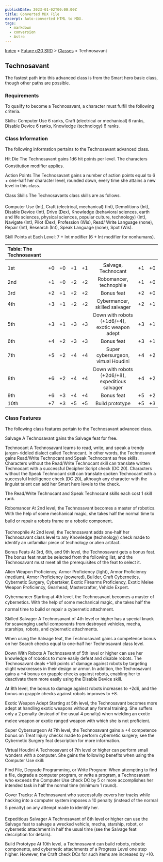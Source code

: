 ```yaml
---
publishDate: 2023-01-02T00:00:00Z
title: Converted MDX File
excerpt: Auto-converted HTML to MDX.
tags:
  - markdown
  - conversion
  - Astro
---
```






[Index](-index) > [Future d20 SRD](future-d20-srd-index) > [Classes](future-d20-srd-classes-index) > Technosavant




## Technosavant


The fastest path into this advanced class is from the Smart hero basic class, though other paths are possible.


### Requirements


To qualify to become a Technosavant, a character must fulfill the following criteria.


Skills: Computer Use 6 ranks, Craft (electrical or mechanical) 6 ranks, Disable Device 6 ranks, Knowledge (technology) 6 ranks.


### Class Information


The following information pertains to the Technosavant advanced class.


Hit Die
The Technosavant gains 1d6 hit points per level. The characters Constitution modifier applies.


Action Points
The Technosavant gains a number of action points equal to 6 + one-half her character level, rounded down, every time she attains a new level in this class.


Class Skills
The Technosavants class skills are as follows.


Computer Use (Int), Craft (electrical, mechanical) (Int), Demolitions (Int), Disable Device (Int), Drive (Dex), Knowledge (behavioral sciences, earth and life sciences, physical sciences, popular culture, technology) (Int), Navigate (Int), Pilot (Dex), Profession (Wis), Read/ Write Language (none), Repair (Int), Research (Int), Speak Language (none), Spot (Wis).


Skill Points at Each Level: 7 + Int modifier (6 + Int modifier for nonhumans).


| Table: The Technosavant |  |  |  |  |  |  |  |
| :------------------------- | :--: | :--: | :--: | :--: | :--: | :--: | --: |
|  |  |  |  |  |  |  |  |
| 1st | +0 | +0 | +1 | +1 | Salvage, Technocant | +1 | +0 |
| 2nd | +1 | +0 | +2 | +2 | Robomancer, technophile | +1 | +0 |
| 3rd | +2 | +1 | +2 | +2 | Bonus feat | +2 | +0 |
| 4th | +3 | +1 | +2 | +2 | Cybermancer, skilled salvager | +2 | +1 |
| 5th | +3 | +1 | +3 | +3 | Down with robots (+1d6/+4), exotic weapon adept | +3 | +1 |
| 6th | +4 | +2 | +3 | +3 | Bonus feat | +3 | +1 |
| 7th | +5 | +2 | +4 | +4 | Super cybersurgeon, virtual Houdini | +4 | +2 |
| 8th | +6 | +2 | +4 | +4 | Down with robots (+2d6/+8), expeditious salvager | +4 | +2 |
| 9th | +6 | +3 | +4 | +4 | Bonus feat | +5 | +2 |
| 10th | +7 | +3 | +5 | +5 | Build prototype | +5 | +3 |



### Class Features


The following class features pertain to the Technosavant advanced class.


Salvage
A Technosavant gains the Salvage feat for free.


Technocant
A Technosavant learns to read, write, and speak a trendy jargon-riddled dialect called Technocant. In other words, the Technosavant gains Read/Write Technocant and Speak Technocant as free skills. Characters without the Read/Write Technocant skill can translate written Technocant with a successful Decipher Script check (DC 20). Characters without the Speak Technocant skill can translate spoken Technocant with a successful Intelligence check (DC 20), although any character with the linguist talent can add her Smart hero levels to the check.


The Read/Write Technocant and Speak Technocant skills each cost 1 skill rank.


Robomancer
At 2nd level, the Technosavant becomes a master of robotics. With the help of some mechanical magic, she takes half the normal time to build or repair a robots frame or a robotic component.


Technophile
At 2nd level, the Technosavant adds one-half her Technosavant class level to any Knowledge (technology) check made to identify an unfamiliar piece of technology or alien artifact.


Bonus Feats
At 3rd, 6th, and 9th level, the Technosavant gets a bonus feat. The bonus feat must be selected from the following list, and the Technosavant must meet all the prerequisites of the feat to select it.


Alien Weapon Proficiency, Armor Proficiency (light), Armor Proficiency (medium), Armor Proficiency (powered), Builder, Craft Cybernetics, Cybernetic Surgery, Cybertaker, Exotic Firearms Proficiency, Exotic Melee Weapon Proficiency, Gearhead, Mastercrafter, Vehicle Expert.


Cybermancer
Starting at 4th level, the Technosavant becomes a master of cybernetics. With the help of some mechanical magic, she takes half the normal time to build or repair a cybernetic attachment.


Skilled Salvager
A Technosavant of 4th level or higher has a special knack for scavenging useful components from destroyed vehicles, mecha, starships, robots, and cybernetic attachments.


When using the Salvage feat, the Technosavant gains a competence bonus on her Search checks equal to one-half her Technosavant class level.


Down With Robots
A Technosavant of 5th level or higher can use her knowledge of robotics to more easily defeat and disable robots. The Technosavant deals +1d6 points of damage against robots by targeting slight weaknesses in their design or armor. In addition, the Technosavant gains a +4 bonus on grapple checks against robots, enabling her to deactivate them more easily using the Disable Device skill.


At 8th level, the bonus to damage against robots increases to +2d6, and the bonus on grapple checks against robots
improves to +8.


Exotic Weapon Adept
Starting at 5th level, the Technosavant becomes more adept at handling exotic weapons without any formal training. She suffers only a 2 penalty (instead of the usual 4 penalty) when wielding an exotic melee weapon or exotic ranged weapon with which she is not proficient.


Super Cybersurgeon
At 7th level, the Technosavant gains a +4 competence bonus on Treat Injury checks made to perform cybernetic surgery; see the Cybernetic Surgery feat description for more information.


Virtual Houdini
A Technosavant of 7th level or higher can perform small wonders with a computer. She gains the following benefits when using the Computer Use skill:


Find File, Degrade Programming, or Write Program: When attempting to find a file, degrade a computer program, or write a program, a Technosavant who exceeds the Computer Use check DC by 5 or more accomplishes her intended task in half the normal time (minimum 1 round).


Cover Tracks: A Technosavant who successfully covers her tracks while hacking into a computer system imposes a 10 penalty (instead of the normal 5 penalty) on any attempt made to identify her.


Expeditious Salvager
A Technosavant of 8th level or higher can use the Salvage feat to salvage a wrecked vehicle, mecha, starship, robot, or cybernetic attachment in half the usual time (see the Salvage feat description for details).


Build Prototype
At 10th level, a Technosavant can build robots, robotic components, and cybernetic attachments of a Progress Level one step higher. However, the Craft check DCs for such items are increased by +10.



